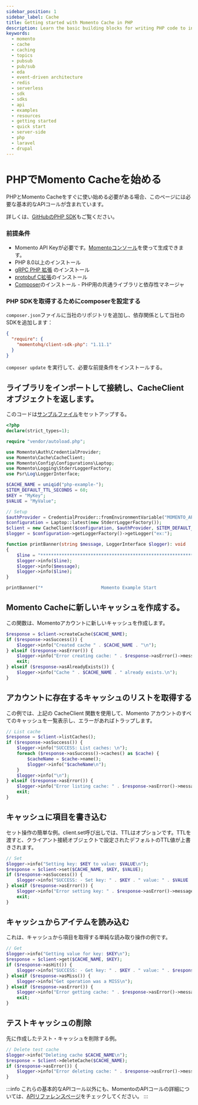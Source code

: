 ```yaml
---
sidebar_position: 1
sidebar_label: Cache
title: Getting started with Momento Cache in PHP
description: Learn the basic building blocks for writing PHP code to interact with Momento Cache.
keywords:
  - momento
  - cache
  - caching
  - topics
  - pubsub
  - pub/sub
  - eda
  - event-driven architecture
  - redis
  - serverless
  - sdk
  - sdks
  - api
  - examples
  - resources
  - getting started
  - quick start
  - server-side
  - php
  - laravel
  - drupal
---
```


# PHPでMomento Cacheを始める

PHPとMomento Cacheをすぐに使い始める必要がある場合、このページには必要な基本的なAPIコールが含まれています。

詳しくは、[GitHubのPHP SDK](https://github.com/momentohq/client-sdk-php)もご覧ください。

### 前提条件

* Momento API Keyが必要です。[Momentoコンソール](https://console.gomomento.com/)を使って生成できます。
* PHP 8.0以上のインストール
* [gRPC PHP 拡張](https://github.com/grpc/grpc/blob/master/src/php/README.md) のインストール
* [protobuf C拡張](https://developers.google.com/google-ads/api/docs/client-libs/php/protobuf#c_implementation)のインストール
* [Composer](https://getcomposer.org/doc/00-intro.md)のインストール - PHP用の共通ライブラリと依存性マネージャ

### PHP SDKを取得するためにcomposerを設定する

`composer.json`ファイルに当社のリポジトリを追加し、依存関係として当社のSDKを追加します：

```json
{
  "require": {
    "momentohq/client-sdk-php": "1.11.1"
  }
}
```

`composer update` を実行して、必要な前提条件をインストールする。

## ライブラリをインポートして接続し、CacheClient オブジェクトを返します。

このコードは[サンプルファイル](https://github.com/momentohq/client-sdk-php/blob/main/examples/example.php)をセットアップする。

```php
<?php
declare(strict_types=1);

require "vendor/autoload.php";

use Momento\Auth\CredentialProvider;
use Momento\Cache\CacheClient;
use Momento\Config\Configurations\Laptop;
use Momento\Logging\StderrLoggerFactory;
use Psr\Log\LoggerInterface;

$CACHE_NAME = uniqid("php-example-");
$ITEM_DEFAULT_TTL_SECONDS = 60;
$KEY = "MyKey";
$VALUE = "MyValue";

// Setup
$authProvider = CredentialProvider::fromEnvironmentVariable("MOMENTO_API_KEY");
$configuration = Laptop::latest(new StderrLoggerFactory());
$client = new CacheClient($configuration, $authProvider, $ITEM_DEFAULT_TTL_SECONDS);
$logger = $configuration->getLoggerFactory()->getLogger("ex:");

function printBanner(string $message, LoggerInterface $logger): void
{
    $line = "******************************************************************";
    $logger->info($line);
    $logger->info($message);
    $logger->info($line);
}

printBanner("*                      Momento Example Start                     *", $logger);
```

## Momento Cacheに新しいキャッシュを作成する。
この関数は、Momentoアカウントに新しいキャッシュを作成します。

```php
$response = $client->createCache($CACHE_NAME);
if ($response->asSuccess()) {
    $logger->info("Created cache " . $CACHE_NAME . "\n");
} elseif ($response->asError()) {
    $logger->info("Error creating cache: " . $response->asError()->message() . "\n");
    exit;
} elseif ($response->asAlreadyExists()) {
    $logger->info("Cache " . $CACHE_NAME . " already exists.\n");
}
```

## アカウントに存在するキャッシュのリストを取得する
この例では、上記の CacheClient 関数を使用して、Momento アカウントのすべてのキャッシュを一覧表示し、エラーがあればトラップします。

```php
// List cache
$response = $client->listCaches();
if ($response->asSuccess()) {
    $logger->info("SUCCESS: List caches: \n");
    foreach ($response->asSuccess()->caches() as $cache) {
        $cacheName = $cache->name();
        $logger->info("$cacheName\n");
    }
    $logger->info("\n");
} elseif ($response->asError()) {
    $logger->info("Error listing cache: " . $response->asError()->message() . "\n");
    exit;
}
```

## キャッシュに項目を書き込む
セット操作の簡単な例。client.set呼び出しでは、TTLはオプションです。TTLを渡すと、クライアント接続オブジェクトで設定されたデフォルトのTTL値が上書きされます。

```php
// Set
$logger->info("Setting key: $KEY to value: $VALUE\n");
$response = $client->set($CACHE_NAME, $KEY, $VALUE);
if ($response->asSuccess()) {
    $logger->info("SUCCESS: - Set key: " . $KEY . " value: " . $VALUE . " cache: " . $CACHE_NAME . "\n");
} elseif ($response->asError()) {
    $logger->info("Error setting key: " . $response->asError()->message() . "\n");
    exit;
}
```

## キャッシュからアイテムを読み込む
これは、キャッシュから項目を取得する単純な読み取り操作の例です。
```php
// Get
$logger->info("Getting value for key: $KEY\n");
$response = $client->get($CACHE_NAME, $KEY);
if ($response->asHit()) {
    $logger->info("SUCCESS: - Get key: " . $KEY . " value: " . $response->asHit()->valueString() . " cache: " . $CACHE_NAME . "\n");
} elseif ($response->asMiss()) {
    $logger->info("Get operation was a MISS\n");
} elseif ($response->asError()) {
    $logger->info("Error getting cache: " . $response->asError()->message() . "\n");
    exit;
}
```

## テストキャッシュの削除
先に作成したテスト・キャッシュを削除する例。

```php
// Delete test cache
$logger->info("Deleting cache $CACHE_NAME\n");
$response = $client->deleteCache($CACHE_NAME);
if ($response->asError()) {
    $logger->info("Error deleting cache: " . $response->asError()->message() . "\n");
}
```

:::info
これらの基本的なAPIコール以外にも、MomentoのAPIコールの詳細については、[APIリファレンスページ](/cache/develop/api-reference/index.mdx)をチェックしてください。
:::

